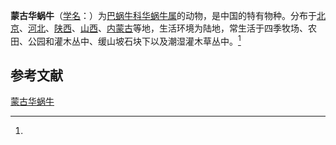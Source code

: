 {{Speciesbox
| name = 蒙古华蜗牛
| status = 
| status_system = 
| image = 
| genus = Cathaica
| species = mongolica
| authority = (Moellendorff, 1881)<ref name='id11103'>{{cite web| url =http://www.bioinfo.cn/db05/BjdwSpecies.php?action=view&id=11103| title =蒙古华蜗牛| work =《中国动物物种编目数据库》| publisher =中国科学院微生物研究所| author =中国科学院动物研究所| accessdate =2009-04-28| deadurl =yes| archiveurl =https://web.archive.org/web/20160305011659/http://www.bioinfo.cn/db05/BjdwSpecies.php?action=view&id=11103| archivedate =2016-03-05}}</ref>
}}

'''蒙古华蜗牛'''（[[学名|学名]]：{{lang|la|''Cathaica mongolica''}}）为[[巴蜗牛科|巴蜗牛科]][[华蜗牛属|华蜗牛属]]的动物，是中国的特有物种。分布于[[北京|北京]]、[[河北|河北]]、[[陕西|陕西]]、[[山西|山西]]、[[内蒙古|内蒙古]]等地，生活环境为陆地，常生活于四季牧场、农田、公园和灌木丛中、缓山坡石块下以及潮湿灌木草丛中。<ref name='id11103'/>

== 参考文献 ==
{{reflist}}

{{Wikispecies|Cathaica mongolica}}
{{Taxonbar|from=Q15230018}}

[[Category:华蜗牛属|蒙古华蜗牛]]


{{软体动物小作品}}